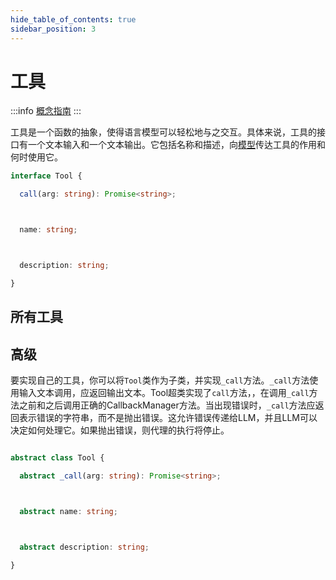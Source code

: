```yaml
---
hide_table_of_contents: true
sidebar_position: 3
---
```




# 工具

:::info
[概念指南](https://docs.langchain.com/docs/components/agents/tool)
:::

工具是一个函数的抽象，使得语言模型可以轻松地与之交互。具体来说，工具的接口有一个文本输入和一个文本输出。它包括名称和描述，向[模型](../../models/)传达工具的作用和何时使用它。

```typescript
interface Tool {

  call(arg: string): Promise<string>;



  name: string;



  description: string;

}

```


## 所有工具

<DocCardList />


## 高级

要实现自己的工具，你可以将`Tool`类作为子类，并实现`_call`方法。`_call`方法使用输入文本调用，应返回输出文本。Tool超类实现了`call`方法，，在调用`_call`方法之前和之后调用正确的CallbackManager方法。当出现错误时，`_call`方法应返回表示错误的字符串，而不是抛出错误。这允许错误传递给LLM，并且LLM可以决定如何处理它。如果抛出错误，则代理的执行将停止。

```typescript

abstract class Tool {

  abstract _call(arg: string): Promise<string>;



  abstract name: string;



  abstract description: string;

}

```

